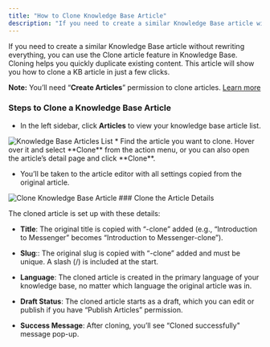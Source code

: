 ```yaml
---
title: "How to Clone Knowledge Base Article"
description: "If you need to create a similar Knowledge Base article without rewriting everything, you can use the Clone article feature in Knowledge Base. Cloning ..."
---
```


If you need to create a similar Knowledge Base article without rewriting everything, you can use the Clone article feature in Knowledge Base. Cloning helps you quickly duplicate existing content. This article will show you how to clone a KB article in just a few clicks.

<Note>


**Note:** You’ll need “**Create Articles**” permission to clone articles. [Learn more](https://support.salesmate.io/hc/en-us/articles/44391129991449)


</Note>

### Steps to Clone a Knowledge Base Article

*   In the left sidebar, click **Articles** to view your knowledge base article list.
    

<img src="https://support.salesmate.io/hc/article_attachments/47677916048793"   alt="Knowledge Base Articles List" />
*   Find the article you want to clone. Hover over it and select **Clone** from the action menu, or you can also open the article’s detail page and click **Clone**.
    
*   You’ll be taken to the article editor with all settings copied from the original article.
    

<img src="https://support.salesmate.io/hc/article_attachments/47677916049689"   alt="Clone Knowledge Base Article" />
### Clone the Article Details

The cloned article is set up with these details:

*   **Title**: The original title is copied with “-clone” added (e.g., “Introduction to Messenger” becomes “Introduction to Messenger-clone”).
    
*   **Slug**:: The original slug is copied with “-clone” added and must be unique. A slash (/) is included at the start.
    
*   **Language**: The cloned article is created in the primary language of your knowledge base, no matter which language the original article was in.
    
*   **Draft Status**: The cloned article starts as a draft, which you can edit or publish if you have “Publish Articles” permission.
    
*   **Success Message**: After cloning, you’ll see “Cloned successfully" message pop-up.